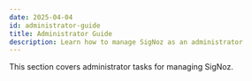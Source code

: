 ```yaml
---
date: 2025-04-04
id: administrator-guide
title: Administrator Guide
description: Learn how to manage SigNoz as an administrator
---
```


This section covers administrator tasks for managing SigNoz.

<DocCardContainer>

<DocCard
    title="🔄 Migration Guides"
    description="Instructions for migrating SigNoz across versions"
    href="/docs/operate/migration"
/>

<DocCard
    title="💾 ClickHouse"
    description="Manage and configure ClickHouse database"
    href="/docs/operate/clickhouse"
/>

<DocCard
    title="🔧 OpenTelemetry Operator Usage"
    description="Learn how to use the OpenTelemetry Operator"
    href="/docs/tutorial/opentelemetry-operator-usage"
/>

<DocCard
    title="🔒 TLS Setup"
    description="Secure SigNoz in Kubernetes using Ingress-NGINX and Cert-Manager"
    href="/docs/tutorial/setting-up-tls-for-signoz"
/>

<DocCard
    title="⏱️ Retention Period"
    description="Configure data retention settings"
    href="/docs/userguide/retention-period"
/>

<DocCard
    title="♾️ Infinite Retention with AWS S3"
    description="Set up infinite data retention using AWS S3"
    href="/docs/tutorial/infinite-retention-aws-s3"
/>

<DocCard
    title="🔑 S3 IAM Role Integration"
    description="Configure S3 Integration With AWS IAM role in EKS"
    href="/docs/tutorial/s3-integration-iam-role-eks"
/>

<DocCard
    title="☁️ OCI Bucket Integration"
    description="Set up OCI Bucket Cold Storage Integration"
    href="/docs/tutorial/oci-bucket-cold-storage-integration"
/>

<DocCard
    title="🌐 CORS Configuration"
    description="Configure CORS in OTLP HTTP Receiver"
    href="/docs/userguide/otlp-http-enable-cors"
/>

<DocCard
    title="⚙️ Configuration"
    description="General SigNoz configuration settings"
    href="/docs/operate/configuration"
/>

<DocCard
    title="🔑 Reset Admin Password"
    description="Instructions for resetting the admin password"
    href="/docs/operate/reset-admin-password"
/>

</DocCardContainer>

